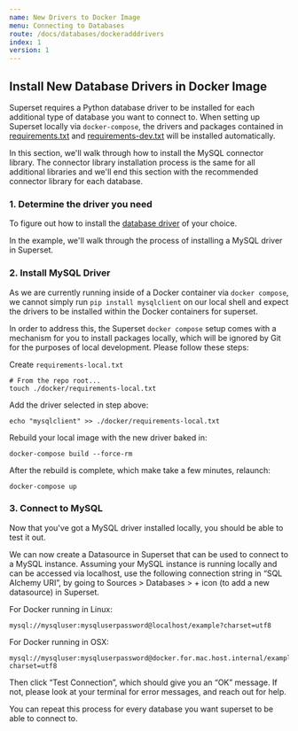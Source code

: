```yaml
---
name: New Drivers to Docker Image
menu: Connecting to Databases
route: /docs/databases/dockeradddrivers
index: 1
version: 1
---
```

## Install New Database Drivers in Docker Image

Superset requires a Python database driver to be installed for each additional type of database you
want to connect to. When setting up Superset locally via `docker-compose`, the drivers and packages
contained in
[requirements.txt](https://github.com/apache/superset/blob/master/requirements.txt) and
[requirements-dev.txt](https://github.com/apache/superset/blob/master/requirements-dev.txt)
will be installed automatically.

In this section, we'll walk through how to install the MySQL connector library. The connector
library installation process is the same for all additional libraries and we'll end this section
with the recommended connector library for each database.

### 1. Determine the driver you need

To figure out how to install the [database driver](/docs/databases/installing-database-drivers) of your choice.

In the example, we'll walk through the process of installing a MySQL driver in Superset.

### 2. Install MySQL Driver

As we are currently running inside of a Docker container via `docker compose`, we cannot simply run
`pip install mysqlclient` on our local shell and expect the drivers to be installed within the
Docker containers for superset.

In order to address this, the Superset `docker compose` setup comes with a mechanism for you to
install packages locally, which will be ignored by Git for the purposes of local development. Please
follow these steps:

Create `requirements-local.txt`

```
# From the repo root...
touch ./docker/requirements-local.txt
```

Add the driver selected in step above:

```
echo "mysqlclient" >> ./docker/requirements-local.txt
```

Rebuild your local image with the new driver baked in:

```
docker-compose build --force-rm
```

After the rebuild is complete, which make take a few minutes, relaunch:

```
docker-compose up
```

### 3. Connect to MySQL

Now that you've got a MySQL driver installed locally, you should be able to test it out.

We can now create a Datasource in Superset that can be used to connect to a MySQL instance. Assuming
your MySQL instance is running locally and can be accessed via localhost, use the following
connection string in “SQL Alchemy URI”, by going to Sources > Databases > + icon (to add a new
datasource) in Superset.

For Docker running in Linux:

```
mysql://mysqluser:mysqluserpassword@localhost/example?charset=utf8
```

For Docker running in OSX:

```
mysql://mysqluser:mysqluserpassword@docker.for.mac.host.internal/example?charset=utf8
```

Then click “Test Connection”, which should give you an “OK” message. If not, please look at your
terminal for error messages, and reach out for help.

You can repeat this process for every database you want superset to be able to connect to.
